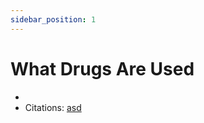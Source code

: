 ```yaml
---
sidebar_position: 1
---
```

# What Drugs Are Used
- 
- Citations: [asd](https://www.britannica.com/science/bacteria/Evolution-of-bacteria)

